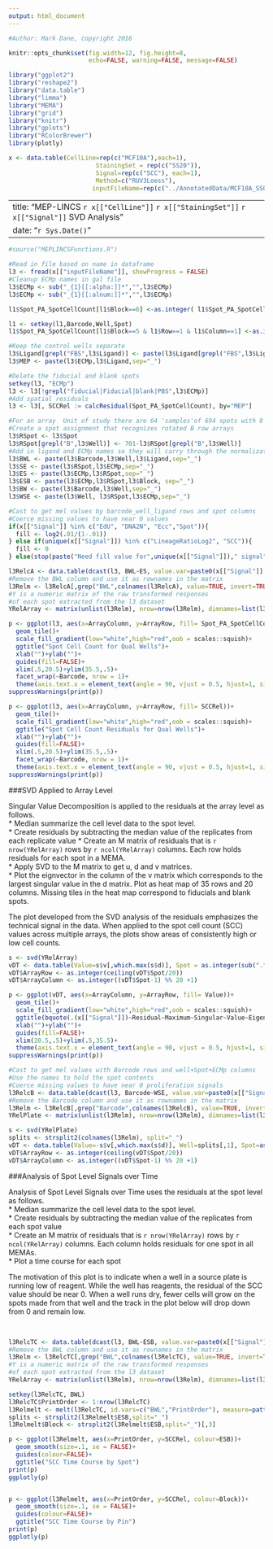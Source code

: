 ```yaml
---
output: html_document
---
```


```r
#Author: Mark Dane, copyright 2016

knitr::opts_chunk$set(fig.width=12, fig.height=8,
                      echo=FALSE, warning=FALSE, message=FALSE)

```

```r

library("ggplot2")
library("reshape2")
library("data.table")
library("limma")
library("MEMA")
library("grid")
library("knitr")
library("gplots")
library("RColorBrewer")
library(plotly)

x <- data.table(CellLine=rep(c("MCF10A"),each=1),
                        StainingSet = rep(c("SS20")),
                        Signal=rep(c("SCC"), each=1),
                        Method=c("RUV3Loess"),
                       inputFileName=rep(c("../AnnotatedData/MCF10A_SS0_none_v2_av1.6_SpotLevel.txt"), each=1))
```


---
title: "MEP-LINCS `r x[["CellLine"]]` `r x[["StainingSet"]]` `r x[["Signal"]]`  SVD Analysis"
date: "`r Sys.Date()`"
---

```r

#source("MEPLINCSFunctions.R")

#Read in file based on name in dataframe
l3 <- fread(x[["inputFileName"]], showProgress = FALSE)
#Cleanup ECMp names in gal file 
l3$ECMp <- sub("_{1}[[:alpha:]]*","",l3$ECMp)
l3$ECMp <- sub("_{1}[[:alnum:]]*","",l3$ECMp)

```


```r

l1$Spot_PA_SpotCellCount[l1$Block==6] <-as.integer( l1$Spot_PA_SpotCellCount[l1$Block==6]*.25+1)

```

```r
l1 <- setkey(l1,Barcode,Well,Spot)
l1$Spot_PA_SpotCellCount[l1$Block==5 & l1$Row==1 & l1$Column==1] <-as.integer( l1$Spot_PA_SpotCellCount[l1$Block==5 & l1$Row==1 & l1$Column==1]*seq(1,0,length.out=length(l1$Spot_PA_SpotCellCount[l1$Block==5 & l1$Row==1 & l1$Column==1])))

```

```r
#Keep the control wells separate
l3$Ligand[grepl("FBS",l3$Ligand)] <- paste(l3$Ligand[grepl("FBS",l3$Ligand)],"P",as.numeric(factor(l3$Barcode[grepl("FBS",l3$Ligand)])),sep="")
l3$MEP <- paste(l3$ECMp,l3$Ligand,sep="_")

#Delete the fiducial and blank spots
setkey(l3, "ECMp")
l3 <- l3[!grepl("fiducial|Fiducial|blank|PBS",l3$ECMp)]
#Add spatial residuals
l3 <- l3[, SCCRel := calcResidual(Spot_PA_SpotCellCount), by="MEP"]

```

```r
#For an array  Unit of study there are 64 'samples'of 694 spots with 8 replicates
#Create a spot assignment that recognizes rotated B row arrays
l3$RSpot <- l3$Spot
l3$RSpot[grepl("B",l3$Well)] <- 701-l3$RSpot[grepl("B",l3$Well)]
#Add in ligand and ECMp names so they will carry through the normalization
l3$BWL <- paste(l3$Barcode,l3$Well,l3$Ligand,sep="_")
l3$SE <- paste(l3$RSpot,l3$ECMp,sep="_")
l3$ES <- paste(l3$ECMp,l3$RSpot,sep="_")
l3$ESB <- paste(l3$ECMp,l3$RSpot,l3$Block, sep="_")
l3$BW <- paste(l3$Barcode,l3$Well,sep="_")
l3$WSE <- paste(l3$Well, l3$RSpot,l3$ECMp,sep="_")

#Cast to get mel values by barcode_well_ligand rows and spot columns
#Coerce missing values to have near 0 values
if(x[["Signal"]] %in% c("EdU", "DNA2N", "Ecc","Spot")){
  fill <- log2(.01/(1-.01))
} else if(unique(x[["Signal"]]) %in% c("LineageRatioLog2", "SCC")){
  fill <- 0
} else(stop(paste("Need fill value for",unique(x[["Signal"]])," signal"))) 

```

```r

l3RelcA <- data.table(dcast(l3, BWL~ES, value.var=paste0(x[["Signal"]],"Rel"), fill = fill))
#Remove the BWL column and use it as rownames in the matrix
l3Relm <- l3RelcA[,grep("BWL",colnames(l3RelcA), value=TRUE, invert=TRUE), with=FALSE]
#Y is a numeric matrix of the raw transformed responses 
#of each spot extracted from the l3 dataset
YRelArray <- matrix(unlist(l3Relm), nrow=nrow(l3Relm), dimnames=list(l3RelcA$BWL, colnames(l3Relm)))
```

```r

p <- ggplot(l3, aes(x=ArrayColumn, y=ArrayRow, fill= Spot_PA_SpotCellCount))+
  geom_tile()+
  scale_fill_gradient(low="white",high="red",oob = scales::squish)+
  ggtitle("Spot Cell Count for Qual Wells")+
  xlab("")+ylab("")+
  guides(fill=FALSE)+
  xlim(.5,20.5)+ylim(35.5,.5)+
  facet_wrap(~Barcode, nrow = 1)+
  theme(axis.text.x = element_text(angle = 90, vjust = 0.5, hjust=1, size=rel(.6)), axis.text.y = element_text(angle = 0, vjust = 0.5, hjust=1, size=rel(.5)), plot.title = element_text(size = rel(.8)),legend.text=element_text(size = rel(.3)),legend.title=element_text(size = rel(.7)),panel.grid.major = element_line(linetype = 'blank'),panel.background = element_rect(fill = "lightgrey"))
suppressWarnings(print(p))

```


```r

p <- ggplot(l3, aes(x=ArrayColumn, y=ArrayRow, fill= SCCRel))+
  geom_tile()+
  scale_fill_gradient(low="white",high="red",oob = scales::squish)+
  ggtitle("Spot Cell Count Residuals for Qual Wells")+
  xlab("")+ylab("")+
  guides(fill=FALSE)+
  xlim(.5,20.5)+ylim(35.5,.5)+
  facet_wrap(~Barcode, nrow = 1)+
  theme(axis.text.x = element_text(angle = 90, vjust = 0.5, hjust=1, size=rel(.6)), axis.text.y = element_text(angle = 0, vjust = 0.5, hjust=1, size=rel(.5)), plot.title = element_text(size = rel(.8)),legend.text=element_text(size = rel(.3)),legend.title=element_text(size = rel(.7)),panel.grid.major = element_line(linetype = 'blank'),panel.background = element_rect(fill = "lightgrey"))
suppressWarnings(print(p))

```

###SVD Applied to Array Level

Singular Value Decomposition is applied to the residuals at the array level as follows.  
   * Median summarize the cell level data to the spot level.  
   * Create residuals by subtracting the median value of the replicates from each replicate value
   * Create an M matrix of residuals that is `r nrow(YRelArray)` rows by `r ncol(YRelArray)` columns. Each row holds residuals for each spot in a MEMA.  
   * Apply SVD to the M matrix to get u, d and v matrices.  
   * Plot the eignvector in the column of the v matrix which corresponds to the largest singular value in the d matrix. Plot as heat map of 35 rows and 20 columns.  Missing tiles in the heat map correspond to fiducials and blank spots.    

The plot developed from the SVD analysis of the residuals emphasizes the technical signal in the data. When applied to the spot cell count (SCC) values across multiple arrays, the plots show areas of consistently high or low cell counts.  

```r

s <- svd(YRelArray)
vDT <- data.table(Value=s$v[,which.max(s$d)], Spot = as.integer(sub(".*_", "",colnames(l3Relm))))
vDT$ArrayRow <- as.integer(ceiling(vDT$Spot/20))
vDT$ArrayColumn <- as.integer((vDT$Spot-1) %% 20 +1)

p <- ggplot(vDT, aes(x=ArrayColumn, y=ArrayRow, fill= Value))+
  geom_tile()+
  scale_fill_gradient(low="white",high="red",oob = scales::squish)+
  ggtitle(bquote(.(x[["Signal"]])~Residual~Maximum~Singular~Value~Eigenvector))+
  xlab("")+ylab("")+
  guides(fill=FALSE)+
  xlim(20.5,.5)+ylim(.5,35.5)+
  theme(axis.text.x = element_text(angle = 90, vjust = 0.5, hjust=1, size=rel(.6)), axis.text.y = element_text(angle = 0, vjust = 0.5, hjust=1, size=rel(.5)), plot.title = element_text(size = rel(.8)),legend.text=element_text(size = rel(.3)),legend.title=element_text(size = rel(.7)),panel.grid.major = element_line(linetype = 'blank'),panel.background = element_rect(fill = "lightgrey"))
suppressWarnings(print(p))

```


```r

#Cast to get mel values with Barcode rows and well+Spot+ECMp columns
#Use the names to hold the spot contents
#Coerce missing values to have near 0 proliferation signals
l3RelcB <- data.table(dcast(l3, Barcode~WSE, value.var=paste0(x[["Signal"]],"Rel"),fill = fill))
#Remove the Barcode column and use it as rownames in the matrix
l3Relm <- l3RelcB[,grep("Barcode",colnames(l3RelcB), value=TRUE, invert=TRUE), with=FALSE]
YRelPlate <- matrix(unlist(l3Relm), nrow=nrow(l3Relm), dimnames=list(l3RelcB$Barcode, colnames(l3Relm)))

s <- svd(YRelPlate)
splits <- strsplit2(colnames(l3Relm), split="_")
vDT <- data.table(Value=-s$v[,which.max(s$d)], Well=splits[,1], Spot=as.integer(splits[,2]))
vDT$ArrayRow <- as.integer(ceiling(vDT$Spot/20))
vDT$ArrayColumn <- as.integer((vDT$Spot-1) %% 20 +1)
```


###Analysis of Spot Level Signals over Time

Analysis of Spot Level Signals over Time uses the residuals at the spot level as follows.  
   * Median summarize the cell level data to the spot level.  
   * Create residuals by subtracting the median value of the replicates from each spot value  
   * Create an M matrix of residuals that is `r nrow(YRelArray)` rows by `r ncol(YRelArray)` columns. Each column holds residuals for one spot in all MEMAs.  
   * Plot a time course for each spot  
   
The motivation of this plot is to indicate when a well in a source plate is running low of reagent. While the well has reagents, the residual of the SCC value should be near 0. When a well runs dry, fewer cells will grow on the spots made from that well and the track in the plot below will drop down from 0 and remain low.

<br>
   
```r

l3RelcTC <- data.table(dcast(l3, BWL~ESB, value.var=paste0(x[["Signal"]],"Rel"), fill = fill))
#Remove the BWL column and use it as rownames in the matrix
l3Relm <- l3RelcTC[,grep("BWL",colnames(l3RelcTC), value=TRUE, invert=TRUE), with=FALSE]
#Y is a numeric matrix of the raw transformed responses 
#of each spot extracted from the l3 dataset
YRelArray <- matrix(unlist(l3Relm), nrow=nrow(l3Relm), dimnames=list(l3RelcTC$BWL, colnames(l3Relm)))

setkey(l3RelcTC, BWL)
l3RelcTC$PrintOrder <- 1:nrow(l3RelcTC)
l3Relmelt <- melt(l3RelcTC, id.vars=c("BWL","PrintOrder"), measure=patterns("_"),variable.name = "ESB", value.name = paste0(x[["Signal"]],"Rel"))
splits <- strsplit2(l3Relmelt$ESB,split="_")
l3Relmelt$Block <- strsplit2(l3Relmelt$ESB,split="_")[,3]

p <- ggplot(l3Relmelt, aes(x=PrintOrder, y=SCCRel, colour=ESB))+
  geom_smooth(size=.1, se = FALSE)+
  guides(colour=FALSE)+
  ggtitle("SCC Time Course by Spot")
print(p)
ggplotly(p)


p <- ggplot(l3Relmelt, aes(x=PrintOrder, y=SCCRel, colour=Block))+
  geom_smooth(size=.1, se = FALSE)+
  guides(colour=FALSE)+
  ggtitle("SCC Time Course by Pin")
print(p)
ggplotly(p)

```